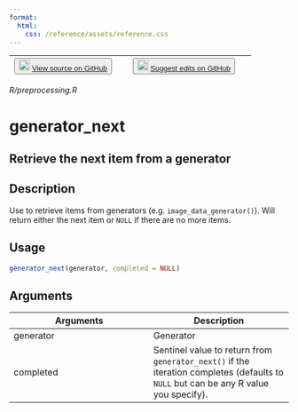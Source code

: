 ```yaml
---
format:
  html:
    css: /reference/assets/reference.css
---
```


| <button class="button"> ![](/reference/assets/GitHub-Mark-32px.png){width="20"} [View source on GitHub](https://github.com/rstudio/keras//blob/main/R/preprocessing.R) </button> | <button class="button"> ![](/reference/assets/GitHub-Mark-32px.png){width="20"} [Suggest edits on GitHub](https://github.com/rstudio/keras//edit/main/R/preprocessing.R) </button> |
|:------------------------------:|:--------------------------------------:|

*R/preprocessing.R*

# generator_next

## Retrieve the next item from a generator

## Description
Use to retrieve items from generators (e.g. `image_data_generator()`). Will return either the next item or `NULL` if there are no more items. 


## Usage
```r
generator_next(generator, completed = NULL) 
```

## Arguments
|Arguments|Description|
|---|---|
| generator | Generator |
| completed | Sentinel value to return from `generator_next()` if the iteration completes (defaults to `NULL` but can be any R value you specify). |








